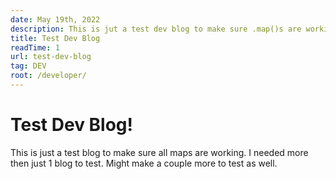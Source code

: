 ```yaml
---
date: May 19th, 2022
description: This is jut a test dev blog to make sure .map()s are working correctly
title: Test Dev Blog
readTime: 1
url: test-dev-blog
tag: DEV
root: /developer/
---
```

# Test Dev Blog!

This is just a test blog to make sure all maps are working. I needed more then just 1 blog to test. Might make a couple more to test as well.
